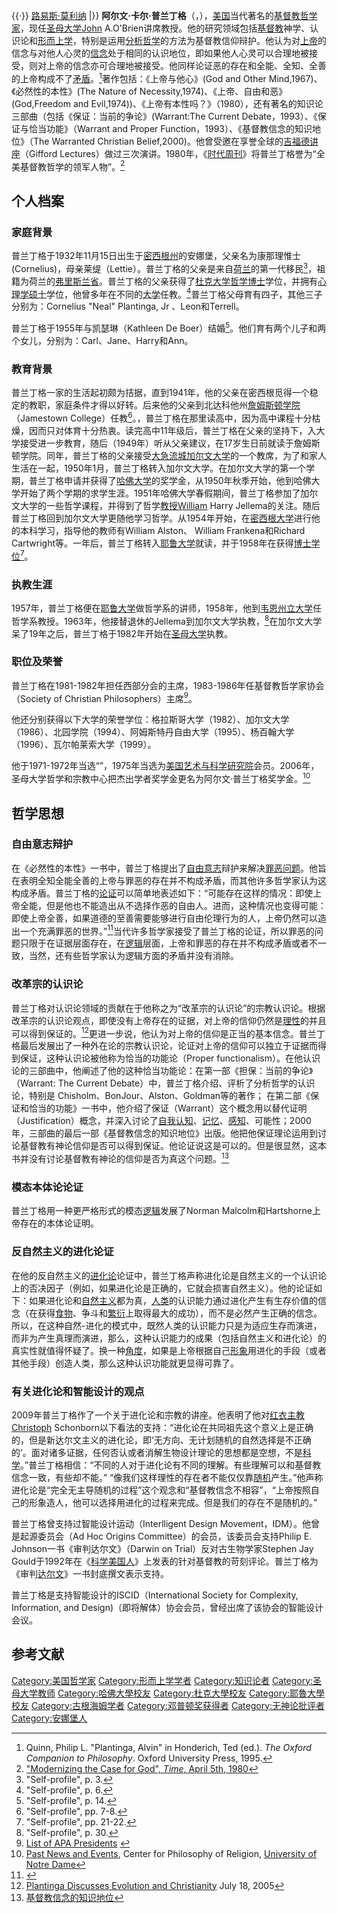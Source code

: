 {{Infobox_Philosopher
|  region           = 西方哲學家
|  era             = 20世纪
|  color            = #B0C4DE
|  image_name      = Alvin Plantinga-3.jpg
|  image_caption   = 普兰丁格拍摄於2004年[[圣母大学|圣母大学]]的照片
|  name              = 阿尔文·卡尔·普兰丁格
|  birth_date            = {{birth date and age|1932|11|5|mf=yes}}
| birth_place      = [[美国|美国]][[密歇根州|密歇根州]][[安娜堡|安娜堡]]
|  death             =
|  school_tradition  = [[基督教哲学|基督教哲学]]
|  main_interests    = [[形而上学|形而上学]]、[[基督教神学|基督教神学]]、[[认识论|认识论]]
|  influences        =
|  influenced        =
|  notable_ideas     = [[绝对命令|绝对命令]]、[[先验唯心主义|先验唯心主义]]、[[综合命题|综合命题]]、[[本体|本体]] 
| influences       = [[托马斯·里德|托马斯·里德]]{{·}} {{link-en|亚伯拉罕·凯柏|Abraham Kuyper}}{{·}} [[路易斯·莫利纳|路易斯·莫利纳]]
|}}
'''阿尔文·卡尔·普兰丁格'''（{{lang-en|'''Alvin Carl Plantinga'''}}，{{bd|1932年|11月15日}}），[[美国|美国]]当代著名的[[基督教哲学家|基督教哲学家]]，现任[[圣母大学|圣母大学]]John A.O'Brien讲席教授。他的研究领域包括[[基督教|基督教]]神学、认识论和[[形而上学|形而上学]]，特别是运用[[分析哲学|分析哲学]]的方法为基督教信仰辩护。他认为对[[上帝|上帝]]的信念与对他人心灵的[[信念|信念]]处于相同的认识地位，即如果他人心灵可以合理地被接受，则对上帝的信念亦可合理地被接受。他同样论证恶的存在和全能、全知、全善的上帝构成不了[[矛盾|矛盾]]。<ref>Quinn, Philip L. "Plantinga, Alvin" in  Honderich, Ted (ed.). ''The   Oxford Companion to Philosophy''.  Oxford University Press, 1995.</ref>著作包括：《上帝与他心》(God and Other Mind,1967)、《必然性的本性》(The Nature of Necessity,1974)、《上帝、自由和恶》(God,Freedom and Evil,1974))、《上帝有本性吗？》（1980），还有著名的知识论三部曲（包括《保证：当前的争论》(Warrant:The Current Debate，1993）、《保证与恰当功能》（Warrant and Proper Function，1993）、《基督教信念的知识地位》（The Warranted Christian Belief,2000)。他曾受邀在享誉全球的[[吉福德讲座|吉福德讲座]]（Gifford Lectures）做过三次演讲。1980年，《[[时代周刊|时代周刊]]》将普兰丁格誉为“全美基督教哲学的领军人物”。<ref name="Time">[http://www.time.com/time/magazine/article/0,9171,921990-3,00.html  "Modernizing the Case for God", ''Time'', April 5th, 1980]</ref> 
==个人档案==
===家庭背景===
普兰丁格于1932年11月15日出生于[[密西根州|密西根州]]的安娜堡，父亲名为康那理惟士(Cornelius)，母亲莱缇（Lettie）。普兰丁格的父亲是来自[[荷兰|荷兰]]的第一代移民<ref>"Self-profile", p. 3.</ref>，祖籍为荷兰的[[弗里斯兰省|弗里斯兰省]]。普兰丁格的父亲获得了[[杜克大学|杜克大学]][[哲学博士|哲学博士]]学位，并拥有[[心理学|心理学]][[硕士|硕士]]学位，他曾多年在不同的[[大学|大学]]任教。<ref name="Self6">"Self-profile", p.  6.</ref>普兰丁格父母育有四子，其他三子分别为：Cornelius "Neal" Plantinga, Jr 、Leon和Terrell。

普兰丁格于1955年与凯瑟琳（Kathleen De Boer）结婚<ref>"Self-profile", p. 14.</ref>。他们育有两个儿子和两个女儿，分别为：Carl、Jane、Harry和Ann。

===教育背景===
普兰丁格一家的生活起初颇为拮据，直到1941年，他的父亲在密西根觅得一个稳定的教职，家庭条件才得以好转。后来他的父亲到北达科他州[[詹姆斯顿学院|詹姆斯顿学院]]（Jamestown College）任教<ref>"Self-profile", pp. 7-8.</ref>。，普兰丁格在那里读高中，因为高中课程十分枯燥，因而只对体育十分热衷。读完高中11年级后，普兰丁格在父亲的坚持下，入大学接受进一步教育，随后（1949年）听从父亲建议，在17岁生日前就读于詹姆斯顿学院。同年，普兰丁格的父亲接受[[大急流城_(密歇根州)|大急流城]][[加尔文大学|加尔文大学]]的一个教席，为了和家人生活在一起，1950年1月，普兰丁格转入加尔文大学。在加尔文大学的第一个学期，普兰丁格申请并获得了[[哈佛大学|哈佛大学]]的奖学金，从1950年秋季开始，他到哈佛大学开始了两个学期的求学生涯。1951年哈佛大学春假期间，普兰丁格参加了加尔文大学的一些哲学课程，并得到了哲学[[教授|教授]]William Harry Jellema的关注。随后普兰丁格回到加尔文大学更随他学习哲学。从1954年开始，在[[密西根大学|密西根大学]]进行他的本科学习，指导他的教师有William Alston、 William Frankena和Richard Cartwright等。一年后，普兰丁格转入[[耶鲁大学|耶鲁大学]]就读，并于1958年在获得[[博士学位|博士学位]]<ref>"Self-profile", pp. 21-22.</ref>。

===执教生涯===
1957年，普兰丁格便在[[耶鲁大学|耶鲁大学]]做哲学系的讲师，1958年，他到[[韦恩州立大学|韦恩州立大学]]任哲学系教授。1963年，他接替退休的Jellema到加尔文大学执教，<ref>"Self-profile", p. 30.</ref>在加尔文大学呆了19年之后，普兰丁格于1982年开始在[[圣母大学|圣母大学]]执教。

===职位及荣誉===
普兰丁格在1981-1982年担任{{le|美国哲学协会|American Philosophical Association}}西部分会的主席，1983-1986年任基督教哲学家协会（Society of Christian Philosophers）主席<ref>[http://www.pragmatism.org/dmap/apa_presidents.htm  List of APA Presidents] {{webarchive|url=https://web.archive.org/web/20080820203719/http://www.pragmatism.org/dmap/apa_presidents.htm |date=2008-08-20 }}</ref>。

他还分别获得以下大学的荣誉学位：格拉斯哥大学（1982）、加尔文大学（1986）、北园学院（1994）、阿姆斯特丹自由大学（1995）、杨百翰大学（1996）、瓦尔帕莱索大学（1999）。

他于1971-1972年当选“{{le|古根海姆学者|Guggenheim Fellowship}}”，1975年当选为[[美国艺术与科学研究院|美国艺术与科学研究院]]会员。2006年，圣母大学哲学和宗教中心把杰出学者奖学金更名为阿尔文·普兰丁格奖学金。<ref>[http://www.nd.edu/~cprelig/events/index.shtml  Past News and Events], Center for Philosophy of Religion,  [[University_of_Notre_Dame|University of Notre Dame]]</ref>

==哲学思想==
===自由意志辩护===
在《必然性的本性》一书中，普兰丁格提出了[[自由意志|自由意志]]辩护来解决[[罪恶问题|罪恶问题]]。他旨在表明全知全能全善的上帝与罪恶的存在并不构成矛盾，而其他许多哲学家认为这构成矛盾。普兰丁格的[[论证|论证]]可以简单地表述如下：“可能存在这样的情况：即使上帝全能，但是他也不能造出从不选择作恶的自由人。进而，这种情况也变得可能：即使上帝全善，如果道德的至善需要能够进行自由伦理行为的人，上帝仍然可以造出一个充满罪恶的世界。”<ref>{{harvnb|Meister|2009|p=133}}</ref>当代许多哲学家接受了普兰丁格的论证，所以罪恶的问题只限于在证据层面存在，在[[逻辑|逻辑]]层面，上帝和罪恶的存在并不构成矛盾或者不一致，当然，还有些哲学家认为逻辑方面的矛盾并没有消除。
===改革宗的认识论===
普兰丁格对认识论领域的贡献在于他称之为“改革宗的认识论”的宗教认识论。根据改革宗的认识论观点，即使没有上帝存在的证据，对上帝的信仰仍然是[[理性|理性]]的并且可以得到保证的。<ref name="nd1">[http://al.nd.edu/about-arts-and-letters/news/plantinga-discusses-evolution-and-christianity/  Plantinga Discusses Evolution and  Christianity] {{webarchive|url=https://web.archive.org/web/20090918093850/http://al.nd.edu/about-arts-and-letters/news/plantinga-discusses-evolution-and-christianity/ |date=2009-09-18 }} July 18,  2005</ref>更进一步说，他认为对上帝的信仰是正当的基本信念。普兰丁格最后发展出了一种外在论的宗教认识论，论证对上帝的信仰可以独立于证据而得到保证，这种认识论被他称为恰当的功能论（Proper functionalism）。在他认识论的三部曲中，他阐述了他的这种恰当功能论：在第一部《担保：当前的争论》（Warrant: The Current Debate）中，普兰丁格介绍、评析了分析哲学的认识论，特别是 Chisholm、BonJour、Alston、Goldman等的著作； 在第二部《保证和恰当的功能》一书中，他介绍了保证（Warrant）这个概念用以替代证明（Justification）概念，并深入讨论了[[自我认知|自我认知]]、[[记忆|记忆]]、[[感知|感知]]、可能性；2000年，三部曲的最后一部《基督教信念的知识地位》出版。他把他保证理论运用到讨论基督教有神论信仰是否可以得到保证。他论证说这是可以的。但是很显然，这本书并没有讨论基督教有神论的信仰是否为真这个问题。<ref>[http://www.dinghaobook.com/xiangxi1633039/ 基督教信念的知识地位]{{dead link|date=2018年1月 |bot=InternetArchiveBot |fix-attempted=yes }}</ref>

===模态本体论论证===
普兰丁格用一种更严格形式的模态[[逻辑|逻辑]]发展了Norman Malcolm和Hartshorne上帝存在的本体论证明。
===反自然主义的进化论证===
在他的反自然主义的[[进化论|进化论]]论证中，普兰丁格声称进化论是自然主义的一个认识论上的否决因子（例如，如果进化论是正确的，它就会损害自然主义）。他的论证如下：如果进化论和[[自然主义|自然主义]]都为真，[[人类|人类]]的认识能力通过进化产生有生存价值的信念（在获得[[食物|食物]]、争斗和[[繁衍|繁衍]]上取得最大的成功），而不是必然产生正确的信念。所以，在这种自然-进化的模式中，既然人类的认识能力只是为适应生存而演进，而非为产生真理而演进，那么，这种认识能力的成果（包括自然主义和进化论）的真实性就值得怀疑了。换一种[[角度|角度]]，如果是上帝根据自己[[形象|形象]]用进化的手段（或者其他手段）创造人类，那么这种认识功能就更显得可靠了。

===有关进化论和智能设计的观点===
2009年普兰丁格作了一个关于进化论和宗教的讲座。他表明了他对[[红衣主教|红衣主教]]Christoph Schonborn以下看法的支持：“进化论在共同祖先这个意义上是正确的，但是新达尔文主义的进化论，即‘无方向、无计划随机的自然选择是不正确的’。面对诸多证据，任何否认或者消解生物设计理论的思想都是空想，不是[[科学|科学]]。”普兰丁格相信：“不同的人对于进化论有不同的理解。有些理解可以和基督教信念一致，有些却不能。” “像我们这样理性的存在者不能仅仅靠[[随机|随机]]产生。”他声称进化论是“完全无主导随机的过程”这个观念和“基督教信念不相容”，“上帝按照自己的形象造人，他可以选择用进化的过程来完成。但是我们的存在不是随机的。”

普兰丁格曾支持过智能设计运动（Interlligent Design Movement，IDM）。他曾是起源委员会（Ad Hoc Origins Committee）的会员，该委员会支持Philip E. Johnson一书《审判达尔文》（Darwin on Trial）反对古生物学家Stephen Jay Gould于1992年在《[[科学美国人|科学美国人]]》上发表的针对基督教的苛刻评论。普兰丁格为《审判[[达尔文|达尔文]]》一书封底撰文表示支持。

普兰丁格是支持智能设计的ISCID（International Society for Complexity, Information, and Design)（即将解体）协会会员，曾经出席了该协会的智能设计会议。

==参考文献==
{{reflist}}

{{形而上学}}
{{知识论}}
{{邓普顿奖获得者}}
{{Authority control}}

{{DEFAULTSORT:Plantinga, Alvin}}
[[Category:美国哲学家|Category:美国哲学家]]
[[Category:形而上学学者|Category:形而上学学者]]
[[Category:知识论者|Category:知识论者]]
[[Category:圣母大学教师|Category:圣母大学教师]]
[[Category:哈佛大學校友|Category:哈佛大學校友]]
[[Category:杜克大學校友|Category:杜克大學校友]]
[[Category:耶魯大學校友|Category:耶魯大學校友]]
[[Category:古根海姆学者|Category:古根海姆学者]]
[[Category:邓普顿奖获得者|Category:邓普顿奖获得者]]
[[Category:无神论批评者|Category:无神论批评者]]
[[Category:安娜堡人|Category:安娜堡人]]